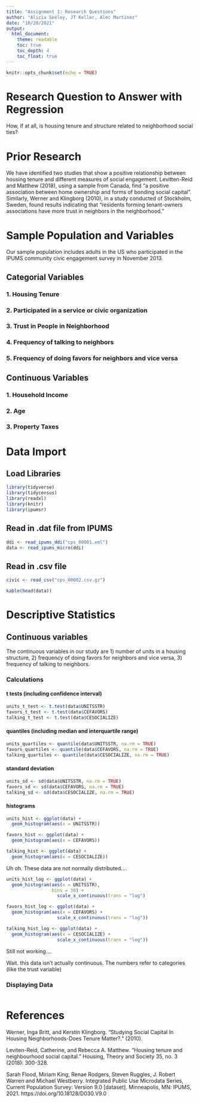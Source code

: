 ```yaml
---
title: "Assignment 1: Research Questions"
author: "Alicia Seeley, JT Keller, Alec Martinez"
date: "10/20/2021"
output: 
  html_document:
    theme: readable
    toc: true
    toc_depth: 4
    toc_float: true
---
```


```r
knitr::opts_chunk$set(echo = TRUE)
```

# Research Question to Answer with Regression

How, if at all, is housing tenure and structure related to neighborhood social ties?

# Prior Research

We have identified two studies that show a positive relationship between housing tenure and different measures of social engagement. Levitten-Reid and Matthew (2018), using a sample from Canada, find "a positive association between home ownership and forms of bonding social capital". Similarly, Werner and Klingborg (2010), in a study conducted of Stockholm, Sweden, found results indicating that "residents forming tenant-owners associations have more trust in neighbors in the neighborhood."


# Sample Population and Variables

Our sample population includes adults in the US who participated in the IPUMS community civic engagement survey in November 2013.

## Categorial Variables

### 1. Housing Tenure

### 2. Participated in a service or civic organization

### 3. Trust in People in Neighborhood

### 4. Frequency of talking to neighbors

### 5. Frequency of doing favors for neighbors and vice versa

## Continuous Variables

### 1. Household Income

### 2. Age

### 3. Property Taxes


# Data Import

## Load Libraries

```r
library(tidyverse)
library(tidycensus)
library(readxl)
library(knitr)
library(ipumsr)
```


## Read in .dat file from IPUMS

```r
ddi <- read_ipums_ddi("cps_00001.xml")
data <- read_ipums_micro(ddi)
```

## Read in .csv file

```r
civic <- read_csv("cps_00002.csv.gz")
```


```r
kable(head(data))
```

# Descriptive Statistics

## Continuous variables

The continuous variables in our study are 1) number of units in a housing structure, 2) frequency of doing favors for neighbors and vice versa, 3) frequency of talking to neighbors.

### Calculations

#### t tests (including confidence interval)

```r
units_t_test <- t.test(data$UNITSSTR)
favors_t_test <- t.test(data$CEFAVORS)
talking_t_test <- t.test(data$CESOCIALIZE)

```



#### quantiles (including median and interquartile range)

```r
units_quartiles <- quantile(data$UNITSSTR, na.rm = TRUE)
favors_quartiles <- quantile(data$CEFAVORS, na.rm = TRUE)
talking_quartiles <- quantile(data$CESOCIALIZE, na.rm = TRUE)

```


#### standard deviation

```r
units_sd <- sd(data$UNITSSTR, na.rm = TRUE)
favors_sd <- sd(data$CEFAVORS, na.rm = TRUE)
talking_sd <- sd(data$CESOCIALIZE, na.rm = TRUE)

```

#### histograms

```r
units_hist <- ggplot(data) +
  geom_histogram(aes(x = UNITSSTR))

favors_hist <- ggplot(data) +
  geom_histogram(aes(x = CEFAVORS))

talking_hist <- ggplot(data) +
  geom_histogram(aes(x = CESOCIALIZE))
```


Uh oh. These data are not normally distributed....

```r
units_hist_log <- ggplot(data) +
  geom_histogram(aes(x = UNITSSTR),
                 bins = 30) +
                   scale_x_continuous(trans = "log")

favors_hist_log <- ggplot(data) +
  geom_histogram(aes(x = CEFAVORS) +
                   scale_x_continuous(trans = "log"))

talking_hist_log <- ggplot(data) +
  geom_histogram(aes(x = CESOCIALIZE) +
                   scale_x_continuous(trans = "log"))
```

Still not working....

Wait. this data isn't actually continuous. The numbers refer to categories (like the trust variable)

### Displaying Data

```r

```


# References

Werner, Inga Britt, and Kerstin Klingborg. "Studying Social Capital In Housing Neighborhoods-Does Tenure Matter?." (2010).

Leviten-Reid, Catherine, and Rebecca A. Matthew. "Housing tenure and neighbourhood social capital." Housing, Theory and Society 35, no. 3 (2018): 300-328.

Sarah Flood, Miriam King, Renae Rodgers, Steven Ruggles, J. Robert Warren and Michael Westberry. Integrated Public Use Microdata Series, Current Population Survey: Version 9.0 [dataset]. Minneapolis, MN: IPUMS, 2021. https://doi.org/10.18128/D030.V9.0
